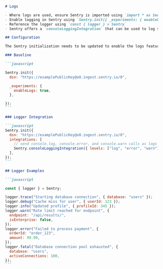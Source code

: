 <Expandable title="Logger Rules for Cursor or Windsurf" copy={true}>


````markdown {filename:rules.md}

# Logs

- Where logs are used, ensure Sentry is imported using `import * as Sentry from "@sentry/nextjs"`
- Enable logging in Sentry using `Sentry.init({ _experiments: { enableLogs: true } })`
- Reference the logger using `const { logger } = Sentry`
- Sentry offers a `consoleLoggingIntegration` that can be used to log specific console error types automatically without instrumenting the individual logger calls

## Configuration

The Sentry initialization needs to be updated to enable the logs feature.

### Baseline

```javascript

Sentry.init({
  dsn: "https://examplePublicKey@o0.ingest.sentry.io/0",

  _experiments: {
    enableLogs: true,
  },

});
```

### Logger Integration

```javascript
Sentry.init({
  dsn: "https://examplePublicKey@o0.ingest.sentry.io/0",
  integrations: [
    // send console.log, console.error, and console.warn calls as logs to Sentry
    Sentry.consoleLoggingIntegration({ levels: ["log", "error", "warn"] }),
  ],
});
```

## Logger Examples

```javascript

const { logger } = Sentry;

logger.trace("Starting database connection", { database: "users" });
logger.debug("Cache miss for user", { userId: 123 });
logger.info("Updated profile", { profileId: 345 });
logger.warn("Rate limit reached for endpoint", {
  endpoint: "/api/results/",
  isEnterprise: false,
});
logger.error("Failed to process payment", {
  orderId: "order_123",
  amount: 99.99,
});
logger.fatal("Database connection pool exhausted", {
  database: "users",
  activeConnections: 100,
});
```
````
</Expandable>
